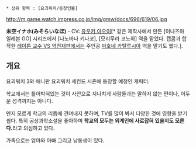  * 상위 항목 : [요괴워치/등장인물]

http://m.game.watch.impress.co.jp/img/gmw/docs/696/619/06.jpg

'''未空イナホ(みそらいなほ)''' - CV: [[유우키 아오이]][* 같은 제작사에서 만든 [이나즈마 일레븐 GO] 시리즈에서 [나노바나 키나코], [모리무라 코노하] 역을 맡았다. 캡콤과 합작한 [[레이튼 교수 VS 역전재판]]에서는 주인공 [[마호네 카탈루시아]] 역을 맡기도 했다.].

== 개요 ==
요괴워치 3와 애니판 요괴워치 세컨드 시즌에 등장할 예정인 캐릭터.

학교에서는 틀어박혀있는 것이 사안으로 지나치게 사람들과는 말하지 않는 편이나, 어두운 성격까지는 아니다.

왠지 모르게 학교의 리듬에 견뎌내지 못하며, TV를 많이 봐서 다양한 것에 영향을 받기 쉽다. 특히 공상과학소설을 좋아하며 '''학교의 모두는 외계인에 사로잡혀 있을지도 모른다.'''라고 의심하고 있다.

가족으로는 엄마와 아빠 그리고 남동생이 있다.
